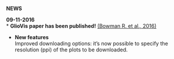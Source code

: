 **NEWS**     

**09-11-2016**   
* **GlioVis paper has been published!** [(Bowman R. et al., 2016)](http://neuro-oncology.oxfordjournals.org/content/early/2016/11/09/neuonc.now247.long)   

* **New features**  
  Improved downloading options: it's now possible to specify the resolution (ppi) of the plots to be downloaded.   


